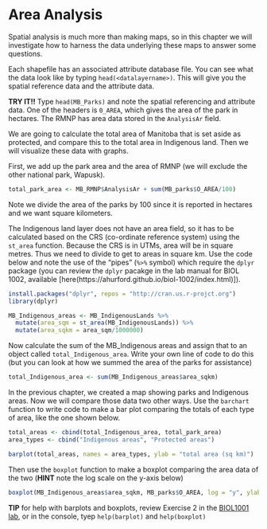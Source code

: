 # Area Analysis {#AreaAnalysis}

Spatial analysis is much more than making maps, so in this chapter we will investigate how to harness the data underlying these maps to answer some questions.

Each shapefile has an associated attribute database file. You can see what the data look like by typing ```head(<datalayername>)```. This will give you the spatial reference data and the attribute data.

**TRY IT!!** Type ```head(MB_Parks)``` and note the spatial referencing and attribute data. One of the headers is ```0_AREA```, which gives the area of the park in hectares. The RMNP has area data stored in the ```AnalysisAr``` field.

We are going to calculate the total area of Manitoba that is set aside as protected, and compare this to the total area in Indigenous land. Then we will visualize these data with graphs.

First, we add up the park area and the area of RMNP (we will exclude the other national park, Wapusk).

```r
total_park_area <- MB_RMNP$AnalysisAr + sum(MB_parks$O_AREA/100)
```

Note we divide the area of the parks by 100 since it is reported in hectares and we want square kilometers.

The Indigenous land layer does not have an area field, so it has to be calculated based on the CRS (co-ordinate reference system) using the ```st_area``` function. Because the CRS is in UTMs, area will be in square metres. Thus we need to divide to get to areas in square km. Use the code below and note the use of the "pipes" (```%>%``` symbol) which require the ```dplyr``` package (you can review the ```dplyr``` pacakge in the lab manual for BIOL 1002, available [here(https://ahurford.github.io/biol-1002/index.html)]).

```r
install.packages("dplyr", repos = "http://cran.us.r-projct.org")
library(dplyr)
```

```r
MB_Indigenous_areas <- MB_IndigenousLands %>%
  mutate(area_sqm = st_area(MB_IndigenousLands)) %>%
  mutate(area_sqkm = area_sqm/1000000)
```

Now calculate the sum of the MB_Indigenous areas and assign that to an object called ```total_Indigenous_area```. Write your own line of code to do this (but you can look at how we summed the area of the parks for assistance)

```r
total_Indigenous_area <- sum(MB_Indigenous_areas$area_sqkm)
```

In the previous chapter, we created a map showing parks and Indigenous areas. Now we will compare those data two other ways. Use the ```barchart``` function to write code to make a bar plot comparing the totals of each type of area, like the one shown below. 

```r
total_areas <- cbind(total_Indigenous_area, total_park_area)
area_types <- cbind("Indigenous areas", "Protected areas")

barplot(total_areas, names = area_types, ylab = "total area (sq km)")

```

Then use the ```boxplot``` function to make a boxplot comparing the area data of the two (**HINT** note the log scale on the y-axis below)

```r
boxplot(MB_Indigenous_areas$area_sqkm, MB_parks$O_AREA, log = "y", ylab = "area (sq km)", names = c("Indigenous areas", "Protected areas"))
```

**TIP** for help with barplots and boxplots, review Exercise 2 in the [BIOL1001 lab](https://ahurford.github.io/BIOL-1001/lab2.html#exercise-2.-bar-plots-and-boxplots-with-discrete-independent-variables), or in the console, tyep ```help(barplot)``` and ```help(boxplot)```





